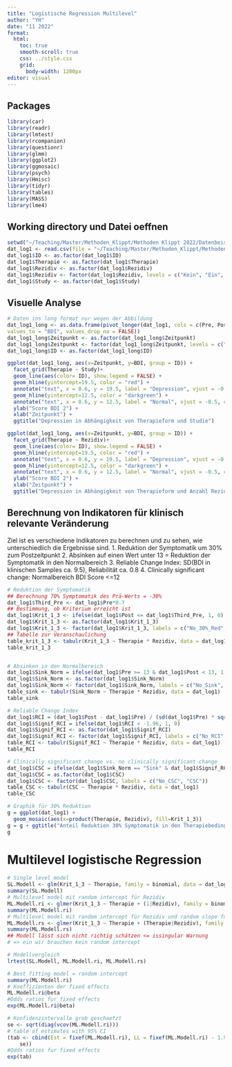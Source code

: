 ```yaml
---
title: "Logistische Regression Multilevel"
author: "YH"
date: "11 2022"
format:
  html:
    toc: true
    smooth-scroll: true
    css: ../style.css
    grid: 
      body-width: 1200px
editor: visual
---
```


## Packages

```r
library(car)
library(readr)
library(lmtest)
library(rcompanion)
library(questionr)
library(glmm)
library(ggplot2)
library(ggmosaic)
library(psych)
library(Hmisc)
library(tidyr)
library(tables)
library(MASS)
library(lme4)
```

## Working directory und Datei oeffnen

```r
setwd("~/Teaching/Master/Methoden_Klippt/Methoden Klippt 2022/Datenbeispiele/Woche6_log_reg")
dat_log1 <- read.csv(file = "~/Teaching/Master/Methoden_Klippt/Methoden Klippt 2022/Datenbeispiele/Woche6_log_reg/BDI_2_LR_ML.csv", header = TRUE, sep = ",", dec = ".")
dat_log1$ID <- as.factor(dat_log1$ID)
dat_log1$Therapie <- as.factor(dat_log1$Therapie)
dat_log1$Rezidiv <- as.factor(dat_log1$Rezidiv)
dat_log1$Rezidiv <- factor(dat_log1$Rezidiv, levels = c("Kein", "Ein", "Zwei_und_mehr"))
dat_log1$Study <- as.factor(dat_log1$Study)
```

## Visuelle Analyse

```r
# Daten ins long format nur wegen der Abbildung
dat_log1_long <- as.data.frame(pivot_longer(dat_log1, cols = c(Pre, Post), names_to = "Zeitpunkt",
values_to = "BDI", values_drop_na = FALSE))
dat_log1_long$Zeitpunkt <- as.factor(dat_log1_long$Zeitpunkt)
dat_log1_long$Zeitpunkt <- factor(dat_log1_long$Zeitpunkt, levels = c("Pre", "Post")) 
dat_log1_long$ID <- as.factor(dat_log1_long$ID)

ggplot(dat_log1_long, aes(x=Zeitpunkt, y=BDI, group = ID)) + 
  facet_grid(Therapie ~ Study)+
  geom_line(aes(color= ID), show.legend = FALSE) +
  geom_hline(yintercept=19.5, color = "red") +
  annotate("text", x = 0.6, y = 19.5, label = "Depression", vjust = -0.5, color = "red", size =2) +
  geom_hline(yintercept=12.5, color = "darkgreen") +
  annotate("text", x = 0.6, y = 12.5, label = "Normal", vjust = -0.5, color = "darkgreen", size =2) +
  ylab("Score BDI 2") + 
  xlab("Zeitpunkt") +
  ggtitle("Depression in Abhängigkeit von Therapieform und Studie")

ggplot(dat_log1_long, aes(x=Zeitpunkt, y=BDI, group = ID)) + 
  facet_grid(Therapie ~ Rezidiv)+
  geom_line(aes(color= ID), show.legend = FALSE) +
  geom_hline(yintercept=19.5, color = "red") +
  annotate("text", x = 0.6, y = 19.5, label = "Depression", vjust = -0.5, color = "red", size =2) +
  geom_hline(yintercept=12.5, color = "darkgreen") +
  annotate("text", x = 0.6, y = 12.5, label = "Normal", vjust = -0.5, color = "darkgreen", size =2) +
  ylab("Score BDI 2") + 
  xlab("Zeitpunkt") +
  ggtitle("Depression in Abhängigkeit von Therapieform und Anzahl Rezidive")
```

## Berechnung von Indikatoren für klinisch relevante Veränderung

Ziel ist es verschiedene Indikatoren zu berechnen und zu sehen, wie unterschiedlich die Ergebnisse sind. 1. Reduktion der Symptomatik um 30% zum Postzeitpunkt 2. Absinken auf einen Wert unter 13 = Reduktion der Symptomatik in den Normalbereich 3. Reliable Change Index: SD(BDI in klinischen Samples ca. 9.5), Reliabilität ca. 0.8 4. Clinically significant change: Normalbereich BDI Score \<=12

```r
# Reduktion der Symptomatik
## Berechnung 70% Symptomatik des Prä-Werts = -30%
dat_log1$Third_Pre <- dat_log1$Pre*0.7
## Bestimmung, ob Kriterium erreicht ist
dat_log1$Krit_1_3 <- ifelse(dat_log1$Post <= dat_log1$Third_Pre, 1, 0)
dat_log1$Krit_1_3 <- as.factor(dat_log1$Krit_1_3)
dat_log1$Krit_1_3 <- factor(dat_log1$Krit_1_3, labels = c("No_30%_Red", "30%_Reduction"))
## Tabelle zur Veranschaulichung
table_krit_1_3 <- tabulr(Krit_1_3 ~ Therapie * Rezidiv, data = dat_log1)
table_krit_1_3


# Absinken in den Normalbereich
dat_log1$Sink_Norm = ifelse(dat_log1$Pre >= 13 & dat_log1$Post < 13, 1, 0)
dat_log1$Sink_Norm <- as.factor(dat_log1$Sink_Norm)
dat_log1$Sink_Norm <- factor(dat_log1$Sink_Norm, labels = c("No_Sink", "Sink"))
table_sink <- tabulr(Sink_Norm ~ Therapie * Rezidiv, data = dat_log1)
table_sink

# Reliable Change Index
dat_log1$RCI = (dat_log1$Post - dat_log1$Pre) / (sd(dat_log1$Pre) * sqrt(2*(1-0.8)))
dat_log1$Signif_RCI = ifelse(dat_log1$RCI < -1.96, 1, 0)
dat_log1$Signif_RCI <- as.factor(dat_log1$Signif_RCI)
dat_log1$Signif_RCI <- factor(dat_log1$Signif_RCI, labels = c("No_RCI", "RCI"))
table_RCI <- tabulr(Signif_RCI ~ Therapie * Rezidiv, data = dat_log1)
table_RCI

# Clinically significant change vs. no clinically significant change
dat_log1$CSC = ifelse(dat_log1$Sink_Norm == "Sink" & dat_log1$Signif_RCI == "RCI", 1, 0)
dat_log1$CSC = as.factor(dat_log1$CSC)
dat_log1$CSC <- factor(dat_log1$CSC, labels = c("No_CSC", "CSC"))
table_CSC <- tabulr(CSC ~ Therapie * Rezidiv, data = dat_log1)
table_CSC

# Graphik für 30% Reduktion
g = ggplot(dat_log1) +
  geom_mosaic(aes(x=product(Therapie, Rezidiv), fill=Krit_1_3))
g = g + ggtitle("Anteil Reduktion 30% Symptomatik in den Therapiebedingungen")
g 
```

# Multilevel logistische Regression

```r
# Single level model
SL.Modell <- glm(Krit_1_3 ~ Therapie, family = binomial, data = dat_log1)
summary(SL.Modell)
# Multilevel model mit random intercept für Rezidiv
ML.Modell.ri <- glmer(Krit_1_3 ~ Therapie + (1|Rezidiv), family = binomial, data = dat_log1, control = glmerControl(optimizer = "bobyqa"))
summary(ML.Modell.ri)
# Multilevel model mit random intercept für Rezidiv und random slope für Therapie
ML.Modell.rs <- glmer(Krit_1_3 ~ Therapie + (Therapie|Rezidiv), family = binomial, data = dat_log1, control = glmerControl(optimizer = "bobyqa"))
summary(ML.Modell.rs)
## Modell lässt sich nicht richtig schätzen <= issingular Warnung
# => ein wir brauchen kein random intercept 

# Modellvergleich
lrtest(SL.Modell, ML.Modell.ri, ML.Modell.rs)

# Best fitting model = random intercept
summary(ML.Modell.ri)
# Koeffizienten der fixed effects
ML.Modell.ri@beta
#Odds ratios fur fixed effects
exp(ML.Modell.ri@beta)

# Konfidenzintervalle grob geschaetzt
se <- sqrt(diag(vcov(ML.Modell.ri)))
# table of estimates with 95% CI
(tab <- cbind(Est = fixef(ML.Modell.ri), LL = fixef(ML.Modell.ri) - 1.96 * se, UL = fixef(ML.Modell.ri) + 1.96 *
    se))
#Odds ratios fur fixed effects
exp(tab)

```

